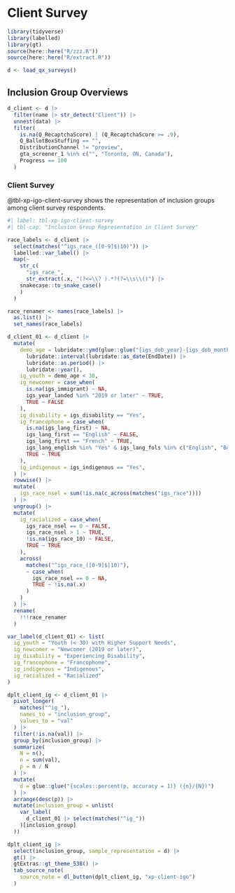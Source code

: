 # Client Survey

```r
library(tidyverse)
library(labelled)
library(gt)
source(here::here("R/zzz.R"))
source(here::here("R/extract.R"))

d <- load_qx_surveys()
```

## Inclusion Group Overviews

```r
d_client <- d |> 
  filter(name |> str_detect("Client")) |> 
  unnest(data) |> 
  filter(
    is.na(Q_RecaptchaScore) | (Q_RecaptchaScore >= .9), 
    Q_BallotBoxStuffing == "", 
    DistributionChannel != "preview", 
    gta_screener_1 %in% c("", "Toronto, ON, Canada"), 
    Progress == 100
  )
```

### Client Survey

@tbl-xp-igo-client-survey shows the representation of inclusion groups among client survey respondents. 

```r
#| label: tbl-xp-igo-client-survey
#| tbl-cap: "Inclusion Group Representation in Client Survey"

race_labels <- d_client |> 
  select(matches("^igs_race_([0-9]$|10)")) |> 
  labelled::var_label() |> 
  map(~ 
    str_c(
      "igs_race_",
      str_extract(.x, "(?<=\\? ).*?(?=\\s\\()") |> 
    snakecase::to_snake_case()
    )
  ) 

race_renamer <- names(race_labels) |> 
  as.list() |> 
  set_names(race_labels)

d_client_01 <- d_client |> 
  mutate(
    demo_age = lubridate::ymd(glue::glue("{igs_dob_year}-{igs_dob_month}-15")) |> 
      lubridate::interval(lubridate::as_date(EndDate)) |> 
      lubridate::as.period() |> 
      lubridate::year(),
    ig_youth = demo_age < 30,
    ig_newcomer = case_when(
      is.na(igs_immigrant) ~ NA, 
      igs_year_landed %in% "2019 or later" ~ TRUE, 
      TRUE ~ FALSE
    ), 
    ig_disability = igs_disability == "Yes", 
    ig_francophone = case_when(
      is.na(igs_lang_first) ~ NA, 
      igs_lang_first == "English" ~ FALSE,
      igs_lang_first == "French" ~ TRUE,
      igs_lang_english %in% "Yes" & igs_lang_fols %in% c("English", "Both") ~ FALSE, 
      TRUE ~ TRUE
    ), 
    ig_indigenous = igs_indigenous == "Yes", 
  ) |> 
  rowwise() |> 
  mutate(
    igs_race_nsel = sum(!is.na(c_across(matches("igs_race"))))
  ) |> 
  ungroup() |> 
  mutate(
    ig_racialized = case_when(
      igs_race_nsel == 0 ~ FALSE, 
      igs_race_nsel > 1 ~ TRUE, 
      !is.na(igs_race_10) ~ FALSE, 
      TRUE ~ TRUE
    ), 
    across(
      matches("^igs_race_([0-9]$|10)"), 
      ~ case_when(
        igs_race_nsel == 0 ~ NA, 
        TRUE ~ !is.na(.x)
      )
    )
  ) |> 
  rename(
    !!!race_renamer
  )  

var_label(d_client_01) <- list(
  ig_youth = "Youth (< 30) with Higher Support Needs", 
  ig_newcomer = "Newcomer (2019 or later)",
  ig_disability = "Experiencing Disability", 
  ig_francophone = "Francophone",
  ig_indigenous = "Indigenous",
  ig_racialized = "Racialized"
)

dplt_client_ig <- d_client_01 |> 
  pivot_longer(
    matches("^ig_"), 
    names_to = "inclusion_group", 
    values_to = "val"
  ) |> 
  filter(!is.na(val)) |> 
  group_by(inclusion_group) |> 
  summarize(
    N = n(), 
    n = sum(val), 
    p = n / N
  ) |> 
  mutate(
    d = glue::glue("{scales::percent(p, accuracy = 1)} ({n}/{N})")
  ) |> 
  arrange(desc(p)) |>  
  mutate(inclusion_group = unlist(
    var_label(
      d_client_01 |> select(matches("^ig_"))
    )[inclusion_group]
  )) 

dplt_client_ig |> 
  select(inclusion_group, sample_representation = d) |> 
  gt() |> 
  gtExtras::gt_theme_538() |> 
  tab_source_note(
    source_note = dl_button(dplt_client_ig, "xp-client-igo")
  )
```